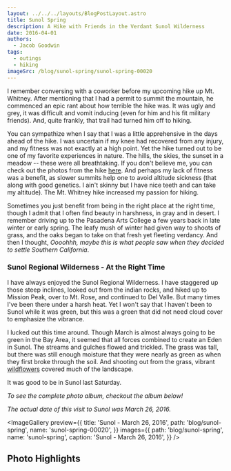 ```yaml
---
layout: ../../../layouts/BlogPostLayout.astro
title: Sunol Spring
description: A Hike with Friends in the Verdant Sunol Wilderness
date: 2016-04-01
authors:
  - Jacob Goodwin
tags:
  - outings
  - hiking
imageSrc: /blog/sunol-spring/sunol-spring-00020
---
```



I remember conversing with a coworker before my upcoming hike up Mt. Whitney. After mentioning that I had a permit to summit the mountain, he commenced an epic rant about how terrible the hike was. It was ugly and grey, it was difficult and vomit inducing (even for him and his fit military friends). And, quite frankly, that trail had turned him off to hiking.

You can sympathize when I say that I was a little apprehensive in the days ahead of the hike. I was uncertain if my knee had recovered from any injury, and my fitness was not exactly at a high point. Yet the hike turned out to be one of my favorite experiences in nature. The hills, the skies, the sunset in a meadow -- these were all breathtaking. If you don't believe me, you can check out the photos from the hike [here](/blog/posts/mount-whitney-2013). And perhaps my lack of fitness was a benefit, as slower summits help one to avoid altitude sickness (that along with good genetics. I ain't skinny but I have nice teeth and can take my altitude). The Mt. Whitney hike increased my passion for hiking.

Sometimes you just benefit from being in the right place at the right time, though I admit that I often find beauty in harshness, in gray and in desert. I remember driving up to the Pasadena Arts College a few years back in late winter or early spring. The leafy mush of winter had given way to shoots of grass, and the oaks began to take on that fresh yet fleeting verdancy. And then I thought, _Oooohhh, maybe this is what people saw when they decided to settle Southern California_.

### Sunol Regional Wilderness - At the Right Time

<BlogImage
  path="/blog/sunol-spring"
  name="sunol-spring-00025"
  caption="While oaks are green much of the year here, this vibrant green is fleeting"
/>

I have always enjoyed the Sunol Regional Wilderness. I have staggered up those steep inclines, looked out from the indian rocks, and hiked up to Mission Peak, over to Mt. Rose, and continued to Del Valle. But many times I've been there under a harsh heat. Yet I won't say that I haven't been to Sunol while it was green, but this was a green that did not need cloud cover to emphasize the vibrance.

I lucked out this time around. Though March is almost always going to be green in the Bay Area, it seemed that all forces combined to create an Eden in Sunol. The streams and gulches flowed and trickled. The grass was tall, but there was still enough moisture that they were nearly as green as when they first broke through the soil. And shooting out from the grass, vibrant [wildflowers](http://www.ebparks.org/Assets/files/EBRPD_files/photoguides/wild-flowers/EBRPD_Sunol_Wildflowers.pdf) covered much of the landscape.

It was good to be in Sunol last Saturday.

_To see the complete photo album, checkout the album below!_

_The actual date of this visit to Sunol was March 26, 2016._

<ImageGallery
  preview={{
    title: 'Sunol - March 26, 2016',
    path: 'blog/sunol-spring',
    name: 'sunol-spring-00020',
  }}
  images={{
    path: 'blog/sunol-spring',
    name: 'sunol-spring',
    caption: 'Sunol - March 26, 2016',
  }}
/>

## Photo Highlights

<BlogImage
  path="/blog/sunol-spring"
  name="sunol-spring-00030"
  caption="Wildflowers cover the grass along the Canyon View Trail"
/>

<BlogImage
  path="/blog/sunol-spring"
  name="sunol-spring-00012"
  caption="One of the fantastic landscapes along the Cerro Este Trail"
/>

<BlogImage
  path="/blog/sunol-spring"
  name="sunol-spring-00031"
  caption="Maguire Peaks as seen from the Canyon View Trail"
/>

<BlogImage
  path="/blog/sunol-spring"
  name="sunol-spring-00009"
  caption="Alameda Creek just above Little Yosemite"
/>

<BlogImage
  path="/blog/sunol-spring"
  name="sunol-spring-00026"
  caption="Some of the many cows of the East Bay Regional Park System"
/>
